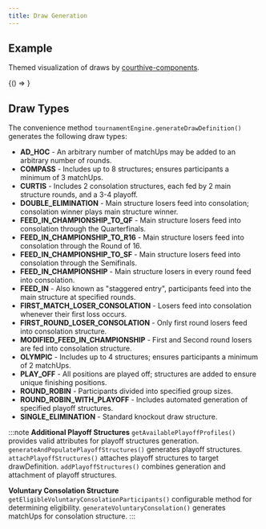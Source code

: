 ```yaml
---
title: Draw Generation
---
```



## Example

Themed visualization of draws by [courthive-components](https://github.com/CourtHive/courthive-components).

<BrowserOnly>{() => <DrawType drawType="COMPASS" drawSize={8} />}</BrowserOnly>

## Draw Types

The convenience method `tournamentEngine.generateDrawDefinition()` generates the following draw types:

- **AD_HOC** - An arbitrary number of matchUps may be added to an arbitrary number of rounds.
- **COMPASS** - Includes up to 8 structures; ensures participants a minimum of 3 matchUps.
- **CURTIS** - Includes 2 consolation structures, each fed by 2 main structure rounds, and a 3-4 playoff.
- **DOUBLE_ELIMINATION** - Main structure losers feed into consolation; consolation winner plays main structure winner.
- **FEED_IN_CHAMPIONSHIP_TO_QF** - Main structure losers feed into consolation through the Quarterfinals.
- **FEED_IN_CHAMPIONSHIP_TO_R16** - Main structure losers feed into consolation through the Round of 16.
- **FEED_IN_CHAMPIONSHIP_TO_SF** - Main structure losers feed into consolation through the Semifinals.
- **FEED_IN_CHAMPIONSHIP** - Main structure losers in every round feed into consolation.
- **FEED_IN** - Also known as "staggered entry", participants feed into the main structure at specified rounds.
- **FIRST_MATCH_LOSER_CONSOLATION** - Losers feed into consolation whenever their first loss occurs.
- **FIRST_ROUND_LOSER_CONSOLATION** - Only first round losers feed into consolation structure.
- **MODIFIED_FEED_IN_CHAMPIONSHIP** - First and Second round losers are fed into consolation structure.
- **OLYMPIC** - Includes up to 4 structures; ensures participants a minimum of 2 matchUps.
- **PLAY_OFF** - All positions are played off; structures are added to ensure unique finishing positions.
- **ROUND_ROBIN** - Participants divided into specified group sizes.
- **ROUND_ROBIN_WITH_PLAYOFF** - Includes automated generation of specified playoff structures.
- **SINGLE_ELIMINATION** - Standard knockout draw structure.

:::note
**Additional Playoff Structures**
`getAvailablePlayoffProfiles()` provides valid attributes for playoff structures generation.
`generateAndPopulatePlayoffStructures()` generates playoff structures.
`attachPlayoffStructures()` attaches playoff structures to target drawDefinition.
`addPlayoffStructures()` combines generation and attachment of playoff structures.

**Voluntary Consolation Structure**
`getEligibleVoluntaryConsolationParticipants()` configurable method for determining eligibility.
`generateVoluntaryConsolation()` generates matchUps for consolation structure.
:::
